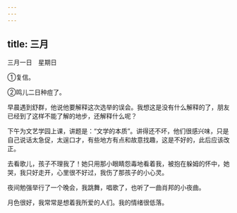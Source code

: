 ```yaml
---
---
---
```

title: 三月
---





三月一日　星期日


①复信。

②鸣儿二日种痘了。



早晨遇到舒群，他说他要解释这次选举的误会。我想这是没有什么解释的了，朋友已经到了这样不能了解的地步，还解释什么呢？

下午为文艺学园上课，讲题是：“文学的本质”。讲得还不坏，他们很感兴味，只是自己说话太急促，太逞口才，有些地方有点和故意找趣，这是不好的，此后应该改正。

去看歌儿，孩子不理我了！她只用那小眼睛怨毒地看着我，被抱在躲姆的怀中，她哭，我只好走开，心里很不好过，我伤了那孩子的小心灵。

夜间勉强举行了一个晚会，我跳舞，唱歌了，也听了一曲肖邦的小夜曲。

月色很好，我常常是想着我所爱的人们。我的情绪很低落。